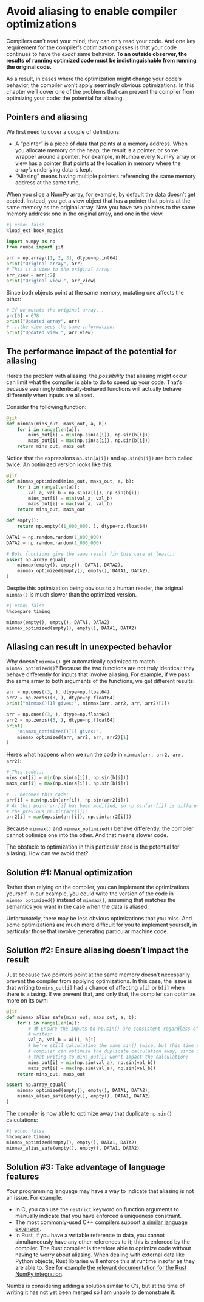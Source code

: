 # Avoid aliasing to enable compiler optimizations

Compilers can't read your mind; they can only read your code.
And one key requirement for the compiler's optimization passes is that your code continues to have the _exact_ same behavior.
**To an outside observer, the results of running optimized code must be indistinguishable from running the original code.**

As a result, in cases where the optimization might change your code's behavior, the compiler won't apply seemingly obvious optimizations.
In this chapter we'll cover one of the problems that can prevent the compiler from optimizing your code: the potential for aliasing.

## Pointers and aliasing

We first need to cover a couple of definitions:

* A "pointer" is a piece of data that points at a memory address.
  When you allocate memory on the heap, the result is a pointer, or some wrapper around a pointer.
  For example, in Numba every NumPy array or view has a pointer that points at the location in memory where the array's underlying data is kept.
* "Aliasing" means having multiple pointers referencing the same memory address at the same time.

When you slice a NumPy array, for example, by default the data doesn't get copied.
Instead, you get a view object that has a pointer that points at the same memory as the original array.
Now you have two pointers to the same memory address: one in the original array, and one in the view.

```python
#| echo: false
%load_ext book_magics
```

```python
import numpy as np
from numba import jit

arr = np.array([1, 2, 3], dtype=np.int64)
print("Original array", arr)
# This is a view to the original array:
arr_view = arr[:2]
print("Original view ", arr_view)
```

Since both objects point at the same memory, mutating one affects the other:

```python
# If we mutate the original array...
arr[0] = 678
print("Updated array", arr)
# ...the view sees the same information:
print("Updated view ", arr_view)
```

## The performance impact of the potential for aliasing

Here's the problem with aliasing: the _possibility_ that aliasing might occur can limit what the compiler is able to do to speed up your code.
That's because seemingly identically-behaved functions will actually behave differently when inputs are aliased.

Consider the following function:

```python
@jit
def minmax(mins_out, maxs_out, a, b):
    for i in range(len(a)):
        mins_out[i] = min(np.sin(a[i]), np.sin(b[i]))
        maxs_out[i] = max(np.sin(a[i]), np.sin(b[i]))
    return mins_out, maxs_out
```

Notice that the expressions `np.sin(a[i])` and `np.sin(b[i])` are both called twice.
An optimized version looks like this:

```python
@jit
def minmax_optimized(mins_out, maxs_out, a, b):
    for i in range(len(a)):
        val_a, val_b = np.sin(a[i]), np.sin(b[i])
        mins_out[i] = min(val_a, val_b)
        maxs_out[i] = max(val_a, val_b)
    return mins_out, maxs_out

def empty():
    return np.empty((1_000_000, ), dtype=np.float64)

DATA1 = np.random.random(1_000_000)
DATA2 = np.random.random(1_000_000)

# Both functions give the same result (in this case at least):
assert np.array_equal(
    minmax(empty(), empty(), DATA1, DATA2),
    minmax_optimized(empty(), empty(), DATA1, DATA2),
)
```

Despite this optimization being obvious to a human reader, the original `minmax()` is much slower than the optimized version.

```python
#| echo: false
%%compare_timing

minmax(empty(), empty(), DATA1, DATA2)
minmax_optimized(empty(), empty(), DATA1, DATA2)
```

## Aliasing can result in unexpected behavior

Why doesn't `minmax()` get automatically optimized to match `minmax_optimized()`?
Because the two functions are not truly identical: they behave differently for inputs that involve aliasing.
For example, if we pass the same array to both arguments of the functions, we get different results:

```python
arr = np.ones((3, ), dtype=np.float64)
arr2 = np.zeros((3, ), dtype=np.float64)
print("minmax()[1] gives:", minmax(arr, arr2, arr, arr2)[1])

arr = np.ones((3, ), dtype=np.float64)
arr2 = np.zeros((3, ), dtype=np.float64)
print(
    "minmax_optimized()[1] gives:",
    minmax_optimized(arr, arr2, arr, arr2)[1]
)
```

Here's what happens when we run the code in `minmax(arr, arr2, arr, arr2)`:

```python
# This code...
mins_out[i] = min(np.sin(a[i]), np.sin(b[i]))
maxs_out[i] = max(np.sin(a[i]), np.sin(b[i]))

# .. becomes this code:
arr[i] = min(np.sin(arr[i]), np.sin(arr2[i]))
# At this point arr[i] has been modified, so np.sin(arr[i]) is different than
# the previous np.sin(arr[i]):
arr2[i] = max(np.sin(arr[i]), np.sin(arr2[i]))
```

Because `minmax()` and `minmax_optimized()` behave differently, the compiler cannot optimize one into the other.
And that means slower code.

The obstacle to optimization in this particular case is the potential for aliasing.
How can we avoid that?

## Solution #1: Manual optimization

Rather than relying on the compiler, you can implement the optimizations yourself.
In our example, you could write the version of the code in `minmax_optimized()` instead of `minmax()`, assuming that matches the semantics you want in the case when the data is aliased.

Unfortunately, there may be less obvious optimizations that you miss.
And some optimizations are much more difficult for you to implement yourself, in particular those that involve generating particular machine code.

## Solution #2: Ensure aliasing doesn't impact the result

Just because two pointers point at the same memory doesn't necessarily prevent the compiler from applying optimizations.
In this case, the issue is that writing to `mins_out[i]` had a chance of affecting `a[i]` or `b[i]` when there is aliasing.
If we prevent that, and only that, the compiler can optimize more on its own:

```python
@jit
def minmax_alias_safe(mins_out, maxs_out, a, b):
    for i in range(len(a)):
        # 😎 Ensure the inputs to np.sin() are consistent regardless of memory
        # writes:
        val_a, val_b = a[i], b[i]
        # We're still calculating the same sin() twice, but this time the
        # compiler can optimize the duplicate calculation away, since it knows
        # that writing to mins_out[i] won't impact the calculation:
        mins_out[i] = min(np.sin(val_a), np.sin(val_b))
        maxs_out[i] = max(np.sin(val_a), np.sin(val_b))
    return mins_out, maxs_out

assert np.array_equal(
    minmax_optimized(empty(), empty(), DATA1, DATA2),
    minmax_alias_safe(empty(), empty(), DATA1, DATA2)
)
```

The compiler is now able to optimize away that duplicate `np.sin()` calculations:

```python
#| echo: false
%%compare_timing
minmax_optimized(empty(), empty(), DATA1, DATA2)
minmax_alias_safe(empty(), empty(), DATA1, DATA2)
```

## Solution #3: Take advantage of language features

Your programming language may have a way to indicate that aliasing is not an issue.
For example:

* In C, you can use the `restrict` keyword on function arguments to manually indicate that you have enforced a uniqueness constraint.
* The most commonly-used C++ compilers support [a similar language extension](https://en.wikipedia.org/wiki/Restrict#Support_by_C++_compilers).
* In Rust, if you have a writable reference to data, you cannot simultaneously have any other references to it; this is enforced by the compiler.
  The Rust compiler is therefore able to optimize code without having to worry about aliasing.
  When dealing with external data like Python objects, Rust libraries will enforce this at runtime insofar as they are able to.
  See for example [the relevant documentation for the Rust NumPy integration](https://docs.rs/numpy/latest/numpy/borrow/index.html).

Numba is considering adding a solution similar to C's, but at the time of writing it has not yet been merged so I am unable to demonstrate it.
